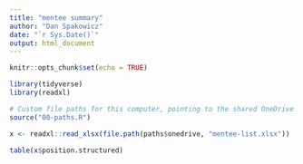 ```yaml
---
title: "mentee summary"
author: "Dan Spakowicz"
date: "`r Sys.Date()`"
output: html_document
---
```


```r
knitr::opts_chunk$set(echo = TRUE)

library(tidyverse)
library(readxl)

# Custom file paths for this computer, pointing to the shared OneDrive folder "personnel"
source("00-paths.R")
```

```r
x <- readxl::read_xlsx(file.path(paths$onedrive, "mentee-list.xlsx"))
```

```r
table(x$position.structured)
```

```r

```

